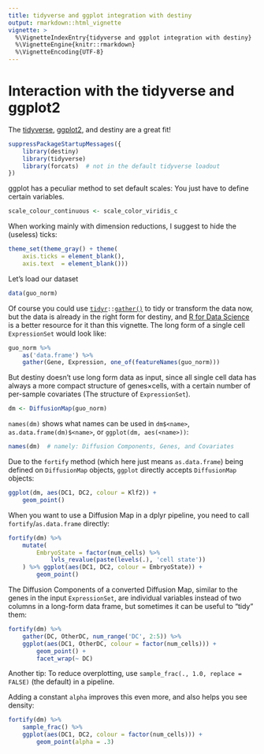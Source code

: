 ```yaml
---
title: tidyverse and ggplot integration with destiny
output: rmarkdown::html_vignette
vignette: >
  %\VignetteIndexEntry{tidyverse and ggplot integration with destiny}
  %\VignetteEngine{knitr::rmarkdown}
  %\VignetteEncoding{UTF-8}
---
```


Interaction with the tidyverse and ggplot2
==========================================

The [tidyverse](https://www.tidyverse.org/), [ggplot2](http://ggplot2.tidyverse.org/), and destiny are a great fit!

```r
suppressPackageStartupMessages({
    library(destiny)
    library(tidyverse)
    library(forcats)  # not in the default tidyverse loadout
})
```

ggplot has a peculiar method to set default scales: You just have to define certain variables.

```r
scale_colour_continuous <- scale_color_viridis_c
```

When working mainly with dimension reductions, I suggest to hide the (useless) ticks:

```r
theme_set(theme_gray() + theme(
    axis.ticks = element_blank(),
    axis.text  = element_blank()))
```

Let’s load our dataset

```r
data(guo_norm)
```

Of course you could use <code>[tidyr](http://tidyr.tidyverse.org/)::[gather()](https://rdrr.io/cran/tidyr/man/gather.html)</code> to tidy or transform the data now, but the data is already in the right form for destiny, and [R for Data Science](http://r4ds.had.co.nz/tidy-data.html) is a better resource for it than this vignette. The long form of a single cell `ExpressionSet` would look like:

```r
guo_norm %>%
    as('data.frame') %>%
    gather(Gene, Expression, one_of(featureNames(guo_norm)))
```

But destiny doesn’t use long form data as input, since all single cell data has always a more compact structure of genes×cells, with a certain number of per-sample covariates (The structure of `ExpressionSet`).

```r
dm <- DiffusionMap(guo_norm)
```

`names(dm)` shows what names can be used in `dm$<name>`, `as.data.frame(dm)$<name>`, or `ggplot(dm, aes(<name>))`:

```r
names(dm)  # namely: Diffusion Components, Genes, and Covariates
```

Due to the `fortify` method (which here just means `as.data.frame`) being defined on `DiffusionMap` objects, `ggplot` directly accepts `DiffusionMap` objects:

```r
ggplot(dm, aes(DC1, DC2, colour = Klf2)) +
    geom_point()
```

When you want to use a Diffusion Map in a dplyr pipeline, you need to call `fortify`/`as.data.frame` directly:

```r
fortify(dm) %>%
    mutate(
        EmbryoState = factor(num_cells) %>%
            lvls_revalue(paste(levels(.), 'cell state'))
    ) %>% ggplot(aes(DC1, DC2, colour = EmbryoState)) +
        geom_point()
```

The Diffusion Components of a converted Diffusion Map, similar to the genes in the input `ExpressionSet`, are individual variables instead of two columns in a long-form data frame, but sometimes it can be useful to “tidy” them:

```r
fortify(dm) %>%
    gather(DC, OtherDC, num_range('DC', 2:5)) %>%
    ggplot(aes(DC1, OtherDC, colour = factor(num_cells))) +
        geom_point() +
        facet_wrap(~ DC)
```

Another tip: To reduce overplotting, use `sample_frac(., 1.0, replace = FALSE)` (the default) in a pipeline.

Adding a constant `alpha` improves this even more, and also helps you see density:

```r
fortify(dm) %>%
    sample_frac() %>%
    ggplot(aes(DC1, DC2, colour = factor(num_cells))) +
        geom_point(alpha = .3)
```
